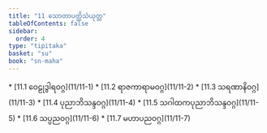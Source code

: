 ```yaml
---
title: "11 သောတာပတ္တိသံယုတ္တ"
tableOfContents: false
sidebar:
  order: 4
type: "tipitaka"
basket: "su"
book: "sn-maha"
---
```



<DynamicBreadcrumb />



<TableOfContents book="sn-maha" section="11">
* [11.1 ဝေဠုဒွါရဝဂ္ဂ](11/11-1)
* [11.2 ရာဇကာရာမဝဂ္ဂ](11/11-2)
* [11.3 သရဏာနိဝဂ္ဂ](11/11-3)
* [11.4 ပုညာဘိသန္ဒဝဂ္ဂ](11/11-4)
* [11.5 သဂါထကပုညာဘိသန္ဒဝဂ္ဂ](11/11-5)
* [11.6 သပ္ပညဝဂ္ဂ](11/11-6)
* [11.7 မဟာပညဝဂ္ဂ](11/11-7)
</TableOfContents>